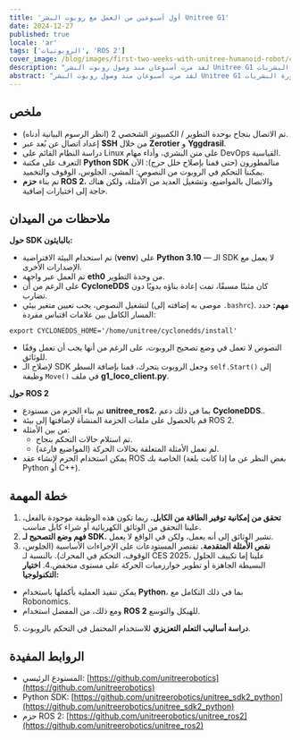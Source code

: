 ```yaml
---
title: 'أول أسبوعين من العمل مع روبوت البشر Unitree G1'
date: 2024-12-27
published: true
locale: 'ar'
tags: ['الروبوتيات', 'ROS 2']
cover_image: /blog/images/first-two-weeks-with-unitree-humanoid-robot/cover.webp
description: "لقد مرت أسبوعان منذ وصول روبوت البشر Unitree G1 إلى مختبر روبونوميكس. فريق مكون من خمسة مهندسين على الأقل حاصلين على درجة الماجستير في الروبوتيات بدأوا على الفور في دراسة وبرمجة الجهاز الجديد. نريد أن نشارك أولى الأخبار من الميدان: الانطباعات والاكتشافات والتحديات في طريقنا، كما نأمل، نحو ثورة البشريات!"
abstract: "لقد مرت أسبوعان منذ وصول روبوت البشر Unitree G1 إلى مختبر روبونوميكس. فريق مكون من خمسة مهندسين على الأقل حاصلين على درجة الماجستير في الروبوتيات بدأوا على الفور في دراسة وبرمجة الجهاز الجديد. نريد أن نشارك أولى الأخبار من الميدان: الانطباعات والاكتشافات والتحديات في طريقنا، كما نأمل، نحو ثورة البشريات!"
---
```


## ملخص

- تم الاتصال بنجاح بوحدة التطوير / الكمبيوتر الشخصي 2 (انظر الرسوم البيانية أدناه).
- إعداد اتصال عن بُعد عبر **SSH** من خلال **Zerotier** و **Yggdrasil**.
- دراسة النظام القائم على Linux على متن البشري، وأداء مهام DevOps القياسية.
- التعرف على مكتبة **Python SDK** منالمطورون (حتى قمنا بإصلاح خلل حرج): الآن يمكننا التحكم في الروبوت من النصوص: المشي، الجلوس، الوقوف والتخميد.
- تم بناء **حزم ROS 2**، والاتصال بالمواضيع، وتشغيل العديد من الأمثلة، ولكن هناك حاجة إلى اختبارات إضافية.

<RbImage zoom src="/blog/images/first-two-weeks-with-unitree-humanoid-robot/image-schemes.webp" alt="بيانات تيار البيانات لروبوت البشري من Unitree" />

## ملاحظات من الميدان

**حول SDK بالبايثون:**

- تم استخدام البيئة الافتراضية (**venv**) على **Python 3.10** — الـ SDK لا يعمل مع الإصدارات الأخرى.
- تم العمل عبر واجهة **eth0** من وحدة التطوير.
- على الرغم من أن **CycloneDDS** كان مثبتًا مسبقًا، تمت إعادة بناؤه يدويًا دون تضارب.
- لتشغيل النصوص، يجب تعيين متغير بيئي (موصى به إضافته إلى `.bashrc`). **مهم:** حدد المسار الكامل بين علامات اقتباس مفردة:

<RbCode>

```
export CYCLONEDDS_HOME='/home/unitree/cyclonedds/install'
```
</RbCode>

- النصوص لا تعمل في وضع تصحيح الروبوت، على الرغم من أنها يجب أن تعمل وفقًا للوثائق.
- لإصلاح الـ SDK وجعل الروبوت يتحرك، قمنا بإضافة السطر `self.Start()` إلى وظيفة `Move()` في ملف **g1_loco_client.py**.

**حول ROS 2**

- تم بناء الحزم من مستودع **unitree_ros2**، بما في ذلك دعم **CycloneDDS**..
- قم بالحصول على ملفات الحزمة المنشأة لإضافتها إلى بيئة ROS 2.
- من بين الأمثلة:
  - تم استلام حالات التحكم بنجاح.
  - لم تعمل الأمثلة المتعلقة بحالات الحركة (المواضيع فارغة).
- يمكن استخدام الحزم لإنشاء عقد ROS الخاصة بك (بغض النظر عن ما إذا كانت بلغة Python أو C++).

<RbGridWrapper columns="2" textAlign="center" align="end">
  <RbGridElement>
    <RbImage zoom src="/blog/images/first-two-weeks-with-unitree-humanoid-robot/first-entering.webp" alt="Unitree humanoid robot first enter" />
  </RbGridElement>
  <RbGridElement>
    <RbImage zoom src="/blog/images/first-two-weeks-with-unitree-humanoid-robot/cyclonedds-error.webp" alt="Unitree humanoid robot cyclonedds error" />
  </RbGridElement>
</RbGridWrapper>

## خطة المهمة

1. **تحقق من إمكانية توفير الطاقة من الكابل.** ربما تكون هذه الوظيفة موجودة بالفعل، علينا التحقق من الوثائق الكهربائية أو شراء كابل مناسب.
2. **فهم وضع التصحيح لـ SDK.** تشير الوثائق إلى أنه يعمل، ولكن في الواقع لا يعمل.
3. **نقص الأمثلة المتقدمة.** تقتصر المستودعات على الإجراءات الأساسية (الجلوس، الوقوف، التحكم في المحرك). بالنسبة لـ CES 2025، علينا إما تكييف الحلول البسيطة الجاهزة أو تطوير خوارزميات الحركة على مستوى منخفض.4. **اختيار التكنولوجيا:**
  - يمكن تنفيذ العملية بأكملها باستخدام **Python**، بما في ذلك التكامل مع Robonomics.
  - ومع ذلك، من المفضل استخدام **ROS 2** للهيكل والتوسع.
5. **دراسة أساليب التعلم التعزيزي** للاستخدام المحتمل في التحكم بالروبوت.

## الروابط المفيدة

- المستودع الرئيسي: [https://github.com/unitreerobotics](https://github.com/unitreerobotics)   
- Python SDK: [https://github.com/unitreerobotics/unitree_sdk2_python](https://github.com/unitreerobotics/unitree_sdk2_python)   
- حزم ROS 2: [https://github.com/unitreerobotics/unitree_ros2](https://github.com/unitreerobotics/unitree_ros2)  